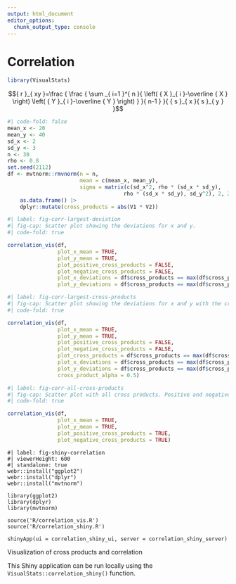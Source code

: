 ```yaml
---
output: html_document
editor_options: 
  chunk_output_type: console
---
```

# Correlation

```r
library(VisualStats)
```



$${ r }_{ xy }=\frac { \frac { \sum _{ i=1 }^{ n }{ \left( { X }_{ i }-\overline { X }  \right) \left( { Y }_{ i }-\overline { Y }  \right)  }  }{ n-1 }  }{ { s }_{ x }{ s }_{ y } }$$


```r
#| code-fold: false
mean_x <- 20
mean_y <- 40
sd_x <- 2
sd_y <- 3
n <- 30
rho <- 0.8
set.seed(2112)
df <- mvtnorm::rmvnorm(n = n,
					   mean = c(mean_x, mean_y),
					   sigma = matrix(c(sd_x^2, rho * (sd_x * sd_y),
					   				 rho * (sd_x * sd_y), sd_y^2), 2, 2)) |>
	as.data.frame() |>
	dplyr::mutate(cross_products = abs(V1 * V2))
```

```r
#| label: fig-corr-largest-deviation
#| fig-cap: Scatter plot showing the deviations for x and y.
#| code-fold: true

correlation_vis(df,
				plot_x_mean = TRUE,
				plot_y_mean = TRUE,
				plot_positive_cross_products = FALSE,
				plot_negative_cross_products = FALSE,
				plot_x_deviations = df$cross_products == max(df$cross_products),
				plot_y_deviations = df$cross_products == max(df$cross_products))
```

```r
#| label: fig-corr-largest-cross-products
#| fig-cap: Scatter plot showing the deviations for x and y with the cross product represented as the area of the yellow rectangle.
#| code-fold: true

correlation_vis(df,
				plot_x_mean = TRUE,
				plot_y_mean = TRUE,
				plot_positive_cross_products = FALSE,
				plot_negative_cross_products = FALSE,
				plot_cross_products = df$cross_products == max(df$cross_products),
				plot_x_deviations = df$cross_products == max(df$cross_products),
				plot_y_deviations = df$cross_products == max(df$cross_products),
				cross_product_alpha = 0.5)
```


```r
#| label: fig-corr-all-cross-products
#| fig-cap: Scatter plot with all cross products. Positive and negative cross products are represented by blue and red rectangles, respectively.
#| code-fold: true

correlation_vis(df,
				plot_x_mean = TRUE,
				plot_y_mean = TRUE,
				plot_positive_cross_products = TRUE,
				plot_negative_cross_products = TRUE)
```




::: {#fig-shiny-correlation}

::: {.figure-content}

```shinylive-r
#| label: fig-shiny-correlation
#| viewerHeight: 600
#| standalone: true
webr::install("ggplot2")
webr::install("dplyr")
webr::install("mvtnorm")

library(ggplot2)
library(dplyr)
library(mvtnorm)

source('R/correlation_vis.R')
source('R/correlation_shiny.R')

shinyApp(ui = correlation_shiny_ui, server = correlation_shiny_server)
```

:::

Visualization of cross products and correlation

:::

This Shiny application can be run locally using the `VisualStats::correlation_shiny()` function.
